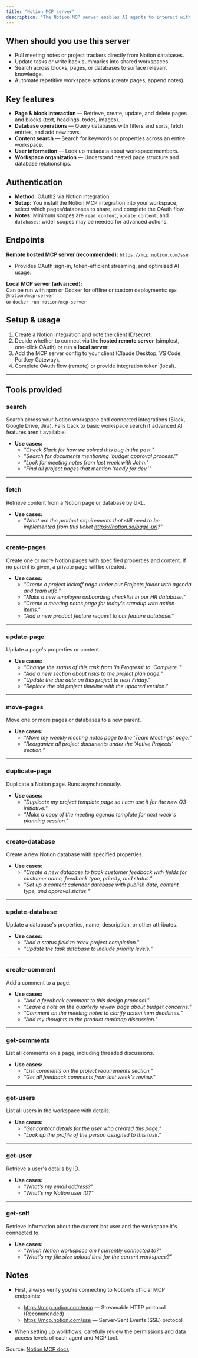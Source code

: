 ```yaml
---
title: "Notion MCP server"
description: "The Notion MCP server enables AI agents to interact with Notion, a versatile workspace that combines note-taking, project management, knowledge bases, and relational databases. Through MCP, assistants can programmatically retrieve, search, and update pages, blocks, and databases—turning Notion into a live context source or task sink for AI workflows."
---
```


## **When should you use this server**

* Pull meeting notes or project trackers directly from Notion databases.
* Update tasks or write back summaries into shared workspaces.
* Search across blocks, pages, or databases to surface relevant knowledge.
* Automate repetitive workspace actions (create pages, append notes).

## **Key features**

* **Page & block interaction** — Retrieve, create, update, and delete pages and blocks (text, headings, todos, images).
* **Database operations** — Query databases with filters and sorts, fetch entries, and add new rows.
* **Content search** — Search for keywords or properties across an entire workspace.
* **User information** — Look up metadata about workspace members.
* **Workspace organization** — Understand nested page structure and database relationships.

## **Authentication**

* **Method:** OAuth2 via Notion integration.
* **Setup:** You install the Notion MCP integration into your workspace, select which pages/databases to share, and complete the OAuth flow.
* **Notes:** Minimum scopes are `read:content`, `update:content`, and `databases`; wider scopes may be needed for advanced actions.

## **Endpoints**

**Remote hosted MCP server (recommended):**
`https://mcp.notion.com/sse`
* Provides OAuth sign-in, token-efficient streaming, and optimized AI usage.

**Local MCP server (advanced):**  
Can be run with npm or Docker for offline or custom deployments:
`npx @notion/mcp-server`  
or
`docker run notion/mcp-server`

## **Setup & usage**

1. Create a Notion integration and note the client ID/secret.
2. Decide whether to connect via the **hosted remote server** (simplest, one-click OAuth) or run a **local server**.
3. Add the MCP server config to your client (Claude Desktop, VS Code, Portkey Gateway).
4. Complete OAuth flow (remote) or provide integration token (local).

---

## **Tools provided**

### **search**

Search across your Notion workspace and connected integrations (Slack, Google Drive, Jira). Falls back to basic workspace search if advanced AI features aren't available.

* **Use cases:**
  * *"Check Slack for how we solved this bug in the past."*
  * *"Search for documents mentioning 'budget approval process.'"*
  * *"Look for meeting notes from last week with John."*
  * *"Find all project pages that mention 'ready for dev.'"*

---

### **fetch**

Retrieve content from a Notion page or database by URL.

* **Use cases:**
  * *"What are the product requirements that still need to be implemented from this ticket https://notion.so/page-url?"*

---

### **create-pages**

Create one or more Notion pages with specified properties and content. If no parent is given, a private page will be created.

* **Use cases:**
  * *"Create a project kickoff page under our Projects folder with agenda and team info."*
  * *"Make a new employee onboarding checklist in our HR database."*
  * *"Create a meeting notes page for today's standup with action items."*
  * *"Add a new product feature request to our feature database."*

---

### **update-page**

Update a page's properties or content.

* **Use cases:**
  * *"Change the status of this task from 'In Progress' to 'Complete.'"*
  * *"Add a new section about risks to the project plan page."*
  * *"Update the due date on this project to next Friday."*
  * *"Replace the old project timeline with the updated version."*

---

### **move-pages**

Move one or more pages or databases to a new parent.

* **Use cases:**
  * *"Move my weekly meeting notes page to the 'Team Meetings' page."*
  * *"Reorganize all project documents under the 'Active Projects' section."*

---

### **duplicate-page**

Duplicate a Notion page. Runs asynchronously.

* **Use cases:**
  * *"Duplicate my project template page so I can use it for the new Q3 initiative."*
  * *"Make a copy of the meeting agenda template for next week's planning session."*

---

### **create-database**

Create a new Notion database with specified properties.

* **Use cases:**
  * *"Create a new database to track customer feedback with fields for customer name, feedback type, priority, and status."*
  * *"Set up a content calendar database with publish date, content type, and approval status."*

---

### **update-database**

Update a database's properties, name, description, or other attributes.

* **Use cases:**
  * *"Add a status field to track project completion."*
  * *"Update the task database to include priority levels."*

---

### **create-comment**

Add a comment to a page.

* **Use cases:**
  * *"Add a feedback comment to this design proposal."*
  * *"Leave a note on the quarterly review page about budget concerns."*
  * *"Comment on the meeting notes to clarify action item deadlines."*
  * *"Add my thoughts to the product roadmap discussion."*

---

### **get-comments**

List all comments on a page, including threaded discussions.

* **Use cases:**
  * *"List comments on the project requirements section."*
  * *"Get all feedback comments from last week's review."*

---

### **get-users**

List all users in the workspace with details.

* **Use cases:**
  * *"Get contact details for the user who created this page."*
  * *"Look up the profile of the person assigned to this task."*

---

### **get-user**

Retrieve a user's details by ID.

* **Use cases:**
  * *"What's my email address?"*
  * *"What's my Notion user ID?"*

---

### **get-self**

Retrieve information about the current bot user and the workspace it's connected to.

* **Use cases:**
  * *"Which Notion workspace am I currently connected to?"*
  * *"What's my file size upload limit for the current workspace?"*

## **Notes**

* First, always verify you're connecting to Notion's official MCP endpoints:
  - https://mcp.notion.com/mcp — Streamable HTTP protocol (Recommended)
  - https://mcp.notion.com/sse — Server-Sent Events (SSE) protocol

* When setting up workflows, carefully review the permissions and data access levels of each agent and MCP tool.

Source: [Notion MCP docs](https://developers.notion.com/docs/mcp)
